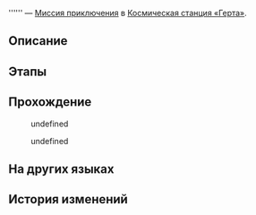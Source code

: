 {{Дополнить|Диалоги.}}
{{Миссия Инфобокс
|id              = 4140121
|Название        = 
|Изображение     = Миссия Освоения .png
|Тип             = Миссия приключения
|События         = 
|Глава           = 
|Условия         = Завершена [[Миссия приключения]] ''[[Охота на экзотических питомцев: Взращивание]]''
|Персонажи       = Первопроходец; Усталое создание Жуань Мэй
|СтартЛокация    = Изолированная зона
|Мир             = Космическая станция «Герта»
|Локации         = Изолированная зона
|Предыдущая      = Охота на экзотических питомцев: Взращивание
|Следующая       = 
|Награды         = 
}}
'''''' — [[Миссия приключения]] в [[Космическая станция «Герта»]].

==Описание==
{{Описание|<!--официальное описание из Перекрёстка судеб-->}}

==Этапы==


==Прохождение==
{{Дополнить}}


<!--Unknown TalkSentence: 414121001-->
<!--Unknown TalkSentence: 414121002-->
<!--Unknown TalkSentence: 414121003-->
<!--Unknown TalkSentence: 414121004-->
<!--Unknown TalkSentence: 414121005-->
<!--Unknown TalkSentence: 414121006-->
<!--Unknown TalkSentence: 414121007-->
<!--Unknown TalkSentence: 414121008-->
<!--Unknown TalkSentence: 414121009-->
<!--Unknown TalkSentence: 414121010-->
<!--Unknown TalkSentence: 414121011-->
:{{Диалог|Стрелка}} undefined
:<!--Unknown TalkSentence: 414121003-->
:<!--Unknown TalkSentence: 414121004-->
:<!--Unknown TalkSentence: 414121005-->
:<!--Unknown TalkSentence: 414121006-->
:<!--Unknown TalkSentence: 414121007-->
:<!--Unknown TalkSentence: 414121008-->
:<!--Unknown TalkSentence: 414121009-->
:<!--Unknown TalkSentence: 414121010-->
:<!--Unknown TalkSentence: 414121011-->
:<!--Unknown TalkSentence: 414121012-->
:<!--Unknown TalkSentence: 414121013-->
:<!--Unknown TalkSentence: 414121014-->
:<!--Unknown TalkSentence: 414121015-->
:<!--Unknown TalkSentence: 414121016-->
:<!--Unknown TalkSentence: 414121017-->
:{{Диалог|Стрелка}} undefined
:<!--Unknown TalkSentence: 414121005-->
:<!--Unknown TalkSentence: 414121006-->
:<!--Unknown TalkSentence: 414121007-->
:<!--Unknown TalkSentence: 414121008-->
:<!--Unknown TalkSentence: 414121009-->
:<!--Unknown TalkSentence: 414121010-->
:<!--Unknown TalkSentence: 414121011-->
:<!--Unknown TalkSentence: 414121012-->
:<!--Unknown TalkSentence: 414121013-->
:<!--Unknown TalkSentence: 414121014-->
:<!--Unknown TalkSentence: 414121015-->
:<!--Unknown TalkSentence: 414121016-->
:<!--Unknown TalkSentence: 414121017-->
<!--Unknown TalkSentence: 414121005-->
<!--Unknown TalkSentence: 414121006-->
<!--Unknown TalkSentence: 414121007-->
<!--Unknown TalkSentence: 414121008-->
<!--Unknown TalkSentence: 414121009-->
<!--Unknown TalkSentence: 414121010-->
<!--Unknown TalkSentence: 414121011-->
<!--Unknown TalkSentence: 414121012-->
<!--Unknown TalkSentence: 414121013-->
<!--Unknown TalkSentence: 414121014-->
<!--Unknown TalkSentence: 414121015-->
<!--Unknown TalkSentence: 414121016-->
<!--Unknown TalkSentence: 414121017-->
{{Диалог Конец}}

==На других языках==
{{На других языках
|en   = 
|zhs  = 
|zht  = 
|ja   = 
|ko   = 
|es   = 
|fr   = 
|ru   = 
|th   = 
|vi   = 
|de   = 
|id   = 
|pt   = 
}}

==История изменений==
{{История изменений|2.7}}
